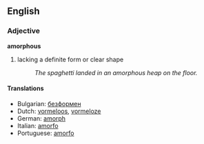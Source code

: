 ==English==

===Adjective===
'''amorphous'''

# lacking a definite form or clear shape
#:''The spaghetti landed in an amorphous heap on the floor.''

====Translations====
*Bulgarian: [[безформен]] 
*Dutch: [[vormeloos]], [[vormeloze]]
*German: [[amorph]]
*Italian: [[amorfo]] 
*Portuguese: [[amorfo]]